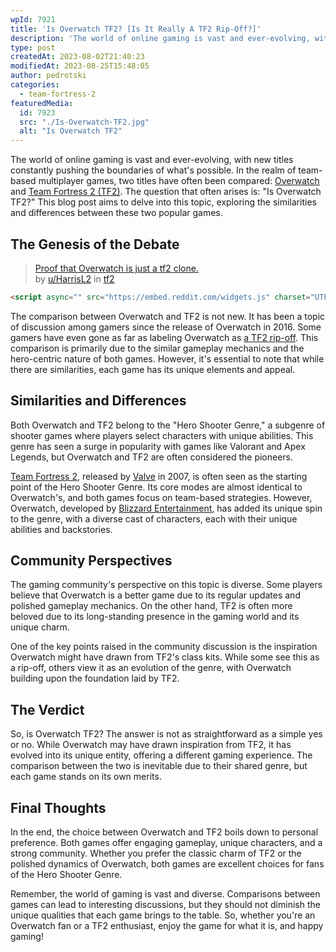 ```yaml
---
wpId: 7921
title: 'Is Overwatch TF2? [Is It Really A TF2 Rip-Off?]'
description: 'The world of online gaming is vast and ever-evolving, with ...'
type: post
createdAt: 2023-08-02T21:40:23
modifiedAt: 2023-08-25T15:48:05
author: pedrotski
categories:
  - team-fortress-2
featuredMedia:
  id: 7923
  src: "./Is-Overwatch-TF2.jpg"
  alt: "Is Overwatch TF2"
---
```



The world of online gaming is vast and ever-evolving, with new titles constantly pushing the boundaries of what's possible. In the realm of team-based multiplayer games, two titles have often been compared: [Overwatch](https://overwatch.blizzard.com/en-us/) and [Team Fortress 2 (TF2)](https://www.teamfortress.com/). The question that often arises is: "Is Overwatch TF2?" This blog post aims to delve into this topic, exploring the similarities and differences between these two popular games.

## The Genesis of the Debate

> [Proof that Overwatch is just a tf2 clone.](https://www.reddit.com/r/tf2/comments/4ww78j/proof_that_overwatch_is_just_a_tf2_clone/)  
> by [u/HarrisL2](https://www.reddit.com/user/HarrisL2) in [tf2](https://www.reddit.com/r/tf2/)

```html
<script async="" src="https://embed.reddit.com/widgets.js" charset="UTF-8"></script>
```

The comparison between Overwatch and TF2 is not new. It has been a topic of discussion among gamers since the release of Overwatch in 2016. Some gamers have even gone as far as labeling Overwatch as [a TF2 rip-off](https://www.reddit.com/r/tf2/comments/4ww78j/proof_that_overwatch_is_just_a_tf2_clone/). This comparison is primarily due to the similar gameplay mechanics and the hero-centric nature of both games. However, it's essential to note that while there are similarities, each game has its unique elements and appeal.

## Similarities and Differences

Both Overwatch and TF2 belong to the "Hero Shooter Genre," a subgenre of shooter games where players select characters with unique abilities. This genre has seen a surge in popularity with games like Valorant and Apex Legends, but Overwatch and TF2 are often considered the pioneers.

[Team Fortress 2](https://www.ghostcap.com/tf2-server-hosting/), released by [Valve](https://www.valvesoftware.com/en/) in 2007, is often seen as the starting point of the Hero Shooter Genre. Its core modes are almost identical to Overwatch's, and both games focus on team-based strategies. However, Overwatch, developed by [Blizzard Entertainment](https://www.blizzard.com/en-us/), has added its unique spin to the genre, with a diverse cast of characters, each with their unique abilities and backstories.

## Community Perspectives

The gaming community's perspective on this topic is diverse. Some players believe that Overwatch is a better game due to its regular updates and polished gameplay mechanics. On the other hand, TF2 is often more beloved due to its long-standing presence in the gaming world and its unique charm.

One of the key points raised in the community discussion is the inspiration Overwatch might have drawn from TF2's class kits. While some see this as a rip-off, others view it as an evolution of the genre, with Overwatch building upon the foundation laid by TF2.

## The Verdict

So, is Overwatch TF2? The answer is not as straightforward as a simple yes or no. While Overwatch may have drawn inspiration from TF2, it has evolved into its unique entity, offering a different gaming experience. The comparison between the two is inevitable due to their shared genre, but each game stands on its own merits.

## Final Thoughts

In the end, the choice between Overwatch and TF2 boils down to personal preference. Both games offer engaging gameplay, unique characters, and a strong community. Whether you prefer the classic charm of TF2 or the polished dynamics of Overwatch, both games are excellent choices for fans of the Hero Shooter Genre.

Remember, the world of gaming is vast and diverse. Comparisons between games can lead to interesting discussions, but they should not diminish the unique qualities that each game brings to the table. So, whether you're an Overwatch fan or a TF2 enthusiast, enjoy the game for what it is, and happy gaming!